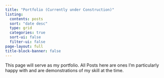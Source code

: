 ```yaml
---
title: "Portfolio (Currently under Construction)"
listing:
  contents: posts
  sort: "date desc"
  type: grid
  categories: true
  sort-ui: false
  filter-ui: false
page-layout: full
title-block-banner: false
---
```


This page will serve as my portfolio. All Posts here are ones I'm particularly happy with and are demonstrations of my skill at the time.
